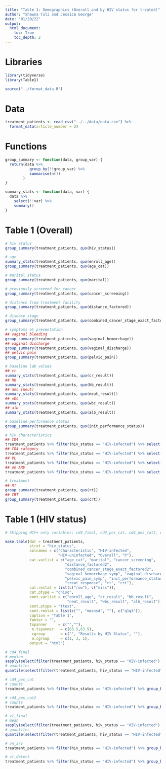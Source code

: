 ```yaml
---
title: "Table 1: Demographics (Overall and by HIV status for treated)"
author: "Shawna Tuli and Jessica George"
date: "01/20/22"
output: 
  html_document:
    toc: True
    toc_depth: 2
---
```


# Libraries
```r
library(tidyverse)
library(Table1)

source("../format_data.R")
```


# Data
```r
treatment_patients <- read_csv("../../data/data.csv") %>% 
  format_data(article_number = 2)
```


# Functions
```r
group_summary <- function(data, group_var) {
  return(data %>% 
           group_by(!!group_var) %>% 
           summarise(n())
        )
}

summary_stats <- function(data, var) {
  data %>% 
    select(!!var) %>% 
    summary()
}
```


# Table 1 (Overall)
```r
# hiv status
group_summary(treatment_patients, quo(hiv_status))

# age
summary_stats(treatment_patients, quo(enroll_age))
group_summary(treatment_patients, quo(age_cat))

# marital status
group_summary(treatment_patients, quo(marital))

# previously screened for cancer
group_summary(treatment_patients, quo(cancer_screening))

# distance from treatment facility
group_summary(treatment_patients, quo(distance_factored))

# disease stage
group_summary(treatment_patients, quo(combined_cancer_stage_exact_factored2))

# symptoms at presentation
## vaginal bleeding
group_summary(treatment_patients, quo(vaginal_hemorrhage))
## vaginal discharge
group_summary(treatment_patients, quo(vaginal_discharge))
## pelvic pain
group_summary(treatment_patients, quo(pelvic_pain))

# baseline lab values
## cr
summary_stats(treatment_patients, quo(cr_result))
## hb
summary_stats(treatment_patients, quo(hb_result))
## anc (neut)
summary_stats(treatment_patients, quo(neut_result))
## wbc
summary_stats(treatment_patients, quo(wbc_result))
## alb
summary_stats(treatment_patients, quo(alb_result))

# baseline performance status
group_summary(treatment_patients, quo(init_performance_status))

# hiv characteristics
## CD4
treatment_patients %>% filter(hiv_status == "HIV-infected") %>% select(cd4_final) %>% summary()
## CD4 category
treatment_patients %>% filter(hiv_status == "HIV-infected") %>% select(cd4_pos_cat2) %>% summary()
## VL
treatment_patients %>% filter(hiv_status == "HIV-infected") %>% select(vl_detect) %>% summary()
## on ARV
treatment_patients %>% filter(hiv_status == "HIV-infected") %>% select(on_arv) %>% summary()

# treatment
## RT
group_summary(treatment_patients, quo(rt))
## CRT
group_summary(treatment_patients, quo(crt))
```

# Table 1 (HIV status)
```r
# Skipping HIV+ only variables: cd4_final, cd4_pos_cat, cd4_pos_cat2, on_arv, vl_detect... See below for calculations for these variables

make.table(dat = treatment_patients,
           strat = "hiv_status",
           colnames = c("Characteristic", "HIV-infected", 
                        "HIV-uninfected", "Overall", "P"),
           cat.varlist = c("age_cat", "marital", "cancer_screening", 
                           "distance_factored2", 
                           "combined_cancer_stage_exact_factored2", 
                           "vaginal_hemorrhage_symp", "vaginal_discharge_symp", 
                           "pelvic_pain_symp", "init_performance_status", 
                           "treat_response", "rt", "crt"),
           cat.rmstat = list(c("row"), c("miss")),
           cat.ptype = "chisq",
           cont.varlist = c("enroll_age", "cr_result", "hb_result", 
                            "neut_result", "wbc_result", "alb_result"),
           cont.ptype = "ttest",
           cont.rmstat = list(c("", "meansd", ""), c("q1q3")),
           caption = "Table 1",
           footer = "",
           tspanner     = c("",""),
            n.tspanner   = c(63.5,63.5),
            cgroup       = c("", "Results by HIV Status", ""),
            n.cgroup     = c(1, 3, 1),
           output = "html")

# cd4_final
# median
sapply(select(filter(treatment_patients, hiv_status == "HIV-infected"), cd4_final), median, na.rm = T)
# quantiles
quantile(select(filter(treatment_patients, hiv_status == "HIV-infected"), cd4_final), probs = c(0.25, 0.75), na.rm = T)

# cd4_pos_cat
# counts
treatment_patients %>% filter(hiv_status == "HIV-infected") %>% group_by(cd4_pos_cat) %>% summarise(n())

# cd4_pos_cat2
# counts
treatment_patients %>% filter(hiv_status == "HIV-infected") %>% group_by(cd4_pos_cat2) %>% summarise(n())

# vl_final
# mean
sapply(select(filter(treatment_patients, hiv_status == "HIV-infected"), vl_final), median, na.rm = T)
# quantiles
quantile(select(filter(treatment_patients, hiv_status == "HIV-infected"), vl_final), probs = c(0.25, 0.75), na.rm = T)

# on_arv
treatment_patients %>% filter(hiv_status == "HIV-infected") %>% group_by(on_arv) %>% summarise(n())

# vl_detect
treatment_patients %>% filter(hiv_status == "HIV-infected") %>% group_by(vl_detect) %>% summarise(n())
```